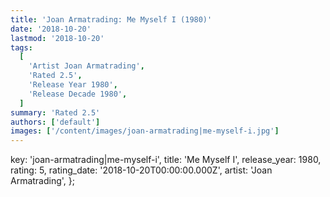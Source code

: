 ```yaml
---
title: 'Joan Armatrading: Me Myself I (1980)'
date: '2018-10-20'
lastmod: '2018-10-20'
tags:
  [
    'Artist Joan Armatrading',
    'Rated 2.5',
    'Release Year 1980',
    'Release Decade 1980',
  ]
summary: 'Rated 2.5'
authors: ['default']
images: ['/content/images/joan-armatrading|me-myself-i.jpg']
---
```


  key: 'joan-armatrading|me-myself-i',
  title: 'Me Myself I',
  release_year: 1980,
  rating: 5,
  rating_date: '2018-10-20T00:00:00.000Z',
  artist: 'Joan Armatrading',
};

<MusicRating data={data} />
